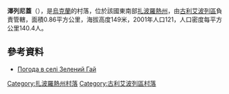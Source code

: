 {{coord|47|40|39|N|36|23|48|E|scale:100000|display=title}}

'''澤列尼蓋'''（{{lang-uk|Зелений Гай}}），是[[烏克蘭|烏克蘭]]的村落，位於該國東南部[[扎波羅熱州|扎波羅熱州]]，由[[古利艾波列區|古利艾波列區]]負責管轄，面積0.86平方公里，海拔高度149米，2001年人口121，人口密度每平方公里140.4人。

==參考資料==
* [http://weather.in.ua/ua/zaporozhskaja/8917 Погода в селі Зелений Гай] {{Wayback|url=http://weather.in.ua/ua/zaporozhskaja/8917 |date=20160305112532 }}

[[Category:扎波羅熱州村落|Category:扎波羅熱州村落]]
[[Category:古利艾波列區村落|Category:古利艾波列區村落]]


{{Zaporizhia-geo-stub}}